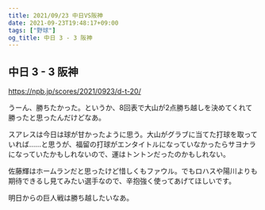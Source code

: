 ```yaml
---
title: 2021/09/23 中日VS阪神
date: 2021-09-23T19:48:17+09:00
tags: ["野球"]
og_title: 中日 3 - 3 阪神
---
```


## 中日 3 - 3 阪神

https://npb.jp/scores/2021/0923/d-t-20/


うーん、勝ちたかった。というか、8回表で大山が2点勝ち越しを決めてくれて勝ったと思ったんだけどなあ。

スアレスは今日は球が甘かったように思う。大山がグラブに当てた打球を取っていれば……と思うが、福留の打球がエンタイトルになっていなかったらサヨナラになっていたかもしれないので、運はトントンだったのかもしれない。

佐藤輝はホームランだと思ったけど惜しくもファウル。でもロハスや陽川よりも期待できるし見てみたい選手なので、辛抱強く使ってあげてほしいです。

明日からの巨人戦は勝ち越したいなあ。